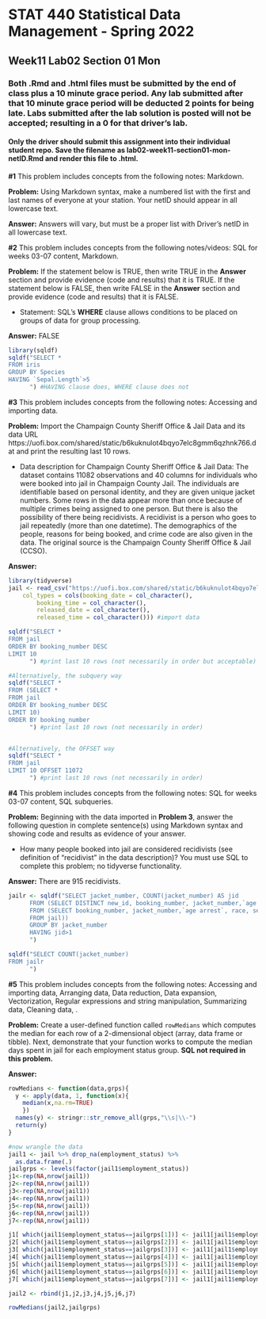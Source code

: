 # STAT 440 Statistical Data Management - Spring 2022
## Week11 Lab02 Section 01 Mon
### Both .Rmd and .html files must be submitted by the end of class plus a 10 minute grace period. Any lab submitted after that 10 minute grace period will be deducted 2 points for being late. Labs submitted after the lab solution is posted will not be accepted; resulting in a 0 for that driver's lab.
#### Only the driver should submit this assignment into their individual student repo. Save the filename as lab02-week11-section01-mon-netID.Rmd and render this file to .html. 


**#1** This problem includes concepts from the following notes: Markdown. 

**Problem:** Using Markdown syntax, make a numbered list with the first and last names of everyone at your station. Your netID should appear in all lowercase text.

**Answer:** Answers will vary, but must be a proper list with Driver's netID in all lowercase text.

**#2** This problem includes concepts from the following notes/videos: SQL for weeks 03-07 content, Markdown. 

**Problem:** If the statement below is TRUE, then write TRUE in the **Answer** section and provide evidence (code and results) that it is TRUE. If the statement below is FALSE, then write FALSE in the **Answer** section and provide evidence (code and results) that it is FALSE.

- Statement: SQL's **WHERE** clause allows conditions to be placed on groups of data for group processing.

**Answer:** FALSE  

```{r prob2}
library(sqldf)
sqldf("SELECT *
FROM iris
GROUP BY Species
HAVING `Sepal.Length`>5
      ") #HAVING clause does, WHERE clause does not
```

**#3** This problem includes concepts from the following notes: Accessing and importing data.

**Problem:** Import the Champaign County Sheriff Office & Jail Data and its data URL https://uofi.box.com/shared/static/b6kuknulot4bqyo7elc8gmm6qzhnk766.dat and print the resulting last 10 rows.

- Data description for Champaign County Sheriff Office & Jail Data: The dataset contains 11082 observations and 40 columns for individuals who were booked into jail in Champaign County Jail. The individuals are identifiable based on personal identity, and they are given unique jacket numbers. Some rows in the data appear more than once because of multiple crimes being assigned to one person. But there is also the possibility of there being recidivists. A recidivist is a person who goes to jail repeatedly (more than one datetime). The demographics of the people, reasons for being booked, and crime code are also given in the data. The original source is the Champaign County Sheriff Office & Jail (CCSO).

**Answer:**

```{r prob3}
library(tidyverse)
jail <- read_csv("https://uofi.box.com/shared/static/b6kuknulot4bqyo7elc8gmm6qzhnk766.dat", 
    col_types = cols(booking_date = col_character(), 
        booking_time = col_character(), 
        released_date = col_character(), 
        released_time = col_character())) #import data

sqldf("SELECT *
FROM jail
ORDER BY booking_number DESC
LIMIT 10
      ") #print last 10 rows (not necessarily in order but acceptable)

#Alternatively, the subquery way
sqldf("SELECT *
FROM (SELECT *
FROM jail
ORDER BY booking_number DESC
LIMIT 10)
ORDER BY booking_number
      ") #print last 10 rows (not necessarily in order)


#Alternatively, the OFFSET way
sqldf("SELECT *
FROM jail
LIMIT 10 OFFSET 11072
      ") #print last 10 rows (not necessarily in order)

```

**#4** This problem includes concepts from the following notes: SQL for weeks 03-07 content, SQL subqueries.

**Problem:**  Beginning with the data imported in **Problem 3**, answer the following question in complete sentence(s) using Markdown syntax and showing code and results as evidence of your answer.

- How many people booked into jail are considered recidivists (see definition of "recidivist" in the data description)? You must use SQL to complete this problem; no tidyverse functionality.

**Answer:** There are 915 recidivists.

```{r prob4}
jailr <- sqldf("SELECT jacket_number, COUNT(jacket_number) AS jid
      FROM (SELECT DISTINCT new_id, booking_number, jacket_number,`age arrest`, race, sex
      FROM (SELECT booking_number, jacket_number,`age arrest`, race, sex, booking_number + jacket_number AS new_id
      FROM jail))
      GROUP BY jacket_number
      HAVING jid>1
      ")

sqldf("SELECT COUNT(jacket_number)
FROM jailr
      ")
```

**#5** This problem includes concepts from the following notes: Accessing and importing data, Arranging data, Data reduction, Data expansion, Vectorization, Regular expressions and string manipulation, Summarizing data, Cleaning data, .

**Problem:** Create a user-defined function called `rowMedians` which computes the median for each row of a 2-dimensional object (array, data frame or tibble). Next, demonstrate that your function works to compute the median days spent in jail for each employment status group. **SQL not required in this problem.**

**Answer:** 

```{r prob5}
rowMedians <- function(data,grps){
  y <- apply(data, 1, function(x){
    median(x,na.rm=TRUE)
    })
  names(y) <- stringr::str_remove_all(grps,"\\s|\\-")
  return(y)
}

#now wrangle the data
jail1 <- jail %>% drop_na(employment_status) %>%
  as.data.frame(.)
jailgrps <- levels(factor(jail1$employment_status))
j1<-rep(NA,nrow(jail1))
j2<-rep(NA,nrow(jail1))
j3<-rep(NA,nrow(jail1))
j4<-rep(NA,nrow(jail1))
j5<-rep(NA,nrow(jail1))
j6<-rep(NA,nrow(jail1))
j7<-rep(NA,nrow(jail1))

j1[ which(jail1$employment_status==jailgrps[1])] <- jail1[jail1$employment_status==jailgrps[1],13]
j2[ which(jail1$employment_status==jailgrps[2])] <- jail1[jail1$employment_status==jailgrps[2],13]
j3[ which(jail1$employment_status==jailgrps[3])] <- jail1[jail1$employment_status==jailgrps[3],13]
j4[ which(jail1$employment_status==jailgrps[4])] <- jail1[jail1$employment_status==jailgrps[4],13]
j5[ which(jail1$employment_status==jailgrps[5])] <- jail1[jail1$employment_status==jailgrps[5],13]
j6[ which(jail1$employment_status==jailgrps[6])] <- jail1[jail1$employment_status==jailgrps[6],13]
j7[ which(jail1$employment_status==jailgrps[7])] <- jail1[jail1$employment_status==jailgrps[7],13]

jail2 <- rbind(j1,j2,j3,j4,j5,j6,j7)

rowMedians(jail2,jailgrps)
```
